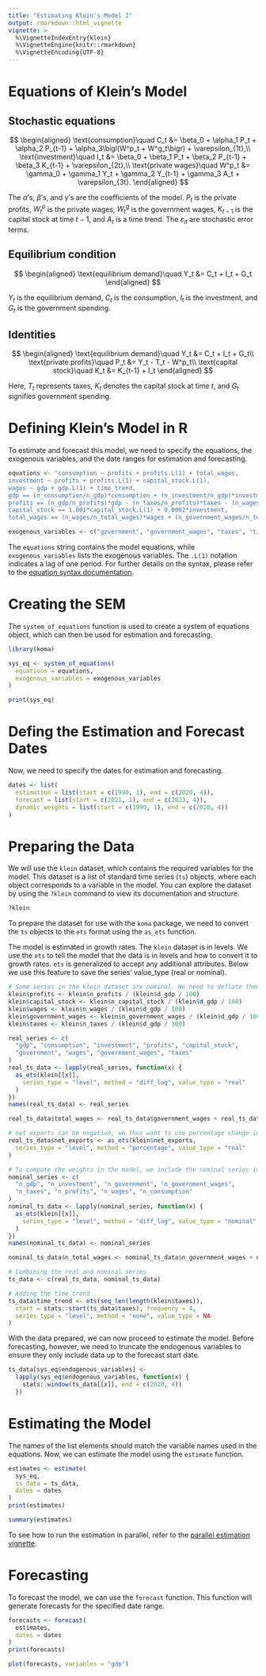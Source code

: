 ```yaml
---
title: "Estimating Klein's Model I"
output: rmarkdown::html_vignette
vignette: >
  %\VignetteIndexEntry{klein}
  %\VignetteEngine{knitr::rmarkdown}
  %\VignetteEncoding{UTF-8}
---
```


# Equations of Klein's Model

## Stochastic equations

$$
\begin{aligned}
\text{consumption}\quad   C_t     &= \beta_0 + \alpha_1 P_t + \alpha_2 P_{t-1}
                                   + \alpha_3\bigl(W^p_t + W^g_t\bigr)
                                   + \varepsilon_{1t},\\
\text{investment}\quad    I_t     &= \beta_0  + \beta_1 P_t + \beta_2 P_{t-1}
                                   + \beta_3 K_{t-1}
                                   + \varepsilon_{2t},\\
\text{private wages}\quad W^p_t   &= \gamma_0 + \gamma_1 Y_t + \gamma_2 Y_{t-1}
                                   + \gamma_3 A_t
                                   + \varepsilon_{3t}.
\end{aligned}
$$

The $\alpha$'s, $\beta$'s, and $\gamma$'s are the coefficients of the model. $P_t$ is the private profits, $W^p_t$ is the private wages, $W^g_t$ is the government wages, $K_{t-1}$ is the capital stock at time $t-1$, and $A_t$ is a time trend. The $\varepsilon_{it}$ are stochastic error terms.

## Equilibrium condition
$$
\begin{aligned}
\text{equilibrium demand}\quad Y_t &= C_t + I_t + G_t
\end{aligned}
$$

$Y_t$ is the equilibrium demand, $C_t$ is the consumption, $I_t$ is the investment, and $G_t$ is the government spending.

## Identities

$$
\begin{aligned}
\text{equilibrium demand}\quad Y_t &= C_t + I_t + G_t\\
\text{private profits}\quad P_t &= Y_t - T_t - W^p_t\\
\text{capital stock}\quad K_t &= K_{t-1} + I_t
\end{aligned}
$$

Here, $T_t$ represents taxes, $K_t$ denotes the capital stock at time $t$, and $G_t$ signifies government spending.

# Defining Klein's Model in R
To estimate and forecast this model, we need to specify the equations, the exogenous variables, and the date ranges for estimation and forecasting.

```R
equations <- "consumption ~ profits + profits.L(1) + total_wages,
investment ~ profits + profits.L(1) + capital_stock.L(1),
wages ~ gdp + gdp.L(1) + time_trend,
gdp == (n_consumption/n_gdp)*consumption + (n_investment/n_gdp)*investment + (n_government/n_gdp)*government,
profits == (n_gdp/n_profits)*gdp - (n_taxes/n_profits)*taxes - (n_wages/n_profits)*wages,
capital_stock == 1.001*capital_stock.L(1) + 0.0002*investment,
total_wages == (n_wages/n_total_wages)*wages + (n_government_wages/n_total_wages)*government_wages"

exogenous_variables <- c("government", "government_wages", "taxes", "time_trend")
```

The `equations` string contains the model equations, while `exogenous_variables` lists the exogenous variables. The `.L(1)` notation indicates a lag of one period.
For further details on the syntax, please refer to the [equation syntax documentation](../equations.html).

# Creating the SEM

The `system_of_equations` function is used to create a system of equations object, which can then be used for estimation and forecasting.
```R
library(koma)

sys_eq <- system_of_equations(
  equations = equations,
  exogenous_variables = exogenous_variables
)

print(sys_eq)
```

# Defing the Estimation and Forecast Dates
Now, we need to specify the dates for estimation and forecasting.

```R
dates <- list(
  estimation = list(start = c(1990, 1), end = c(2020, 4)),
  forecast = list(start = c(2021, 1), end = c(2023, 4)),
  dynamic_weights = list(start = c(1990, 1), end = c(2020, 4))
)
```

# Preparing the Data

We will use the `klein` dataset, which contains the required variables for the model. 
This dataset is a list of standard time series (`ts`) objects, where each object corresponds to a variable in the model. 
You can explore the dataset by using the `?klein` command to view its documentation and structure.

```R
?klein
```

To prepare the dataset for use with the `koma` package, we need to convert the `ts` objects to the `ets` format using the `as_ets` function.

The model is estimated in growth rates. The `klein` dataset is in levels. We use the `ets` to tell the model that the data is in levels and how to convert it to growth rates.
`ets` is generalized to accept any additional attributes. Below we use this feature to save the series' value_type (real or nominal).

```R
# Some series in the klein dataset are nominal. We need to deflate them using the GDP deflator.
klein$profits <- klein$n_profits / (klein$d_gdp / 100)
klein$capital_stock <- klein$n_capital_stock / (klein$d_gdp / 100)
klein$wages <- klein$n_wages / (klein$d_gdp / 100)
klein$government_wages <- klein$n_government_wages / (klein$d_gdp / 100)
klein$taxes <- klein$n_taxes / (klein$d_gdp / 100)

real_series <- c(
  "gdp", "consumption", "investment", "profits", "capital_stock",
  "government", "wages", "government_wages", "taxes"
)
real_ts_data <- lapply(real_series, function(x) {
  as_ets(klein[[x]],
    series_type = "level", method = "diff_log", value_type = "real"
  )
})
names(real_ts_data) <- real_series

real_ts_data$total_wages <- real_ts_data$government_wages + real_ts_data$wages

# net exports can be negative, we thus want to use percentage change instead of log difference
real_ts_data$net_exports <- as_ets(klein$net_exports,
  series_type = "level", method = "percentage", value_type = "real"
)

# To compute the weights in the model, we include the nominal series in the dataset as well.
nominal_series <- c(
  "n_gdp", "n_investment", "n_government", "n_government_wages",
  "n_taxes", "n_profits", "n_wages", "n_consumption"
)
nominal_ts_data <- lapply(nominal_series, function(x) {
  as_ets(klein[[x]],
    series_type = "level", method = "diff_log", value_type = "nominal"
  )
})
names(nominal_ts_data) <- nominal_series

nominal_ts_data$n_total_wages <- nominal_ts_data$n_government_wages + nominal_ts_data$n_wages

# Combining the real and nominal series
ts_data <- c(real_ts_data, nominal_ts_data)

# Adding the time trend
ts_data$time_trend <- ets(seq_len(length(klein$taxes)),
  start = stats::start(ts_data$taxes), frequency = 4,
  series_type = "level", method = "none", value_type = NA
)
```

With the data prepared, we can now proceed to estimate the model. 
Before forecasting, however, we need to truncate the endogenous variables to ensure they only include data up to the forecast start date.

```R
ts_data[sys_eq$endogenous_variables] <-
  lapply(sys_eq$endogenous_variables, function(x) {
    stats::window(ts_data[[x]], end = c(2020, 4))
  })
```

# Estimating the Model

The names of the list elements should match the variable names used in the equations.
Now, we can estimate the model using the `estimate` function. 

```R
estimates <- estimate(
  sys_eq,
  ts_data = ts_data,
  dates = dates
)
print(estimates)
```
```R
summary(estimates)
```

To see how to run the estimation in parallel, refer to the [parallel estimation vignette](../parallel.html).

# Forecasting

To forecast the model, we can use the `forecast` function. This function will generate forecasts for the specified date range.
```R
forecasts <- forecast(
  estimates,
  dates = dates
)
print(forecasts)
```

```R
plot(forecasts, variables = "gdp")
```
